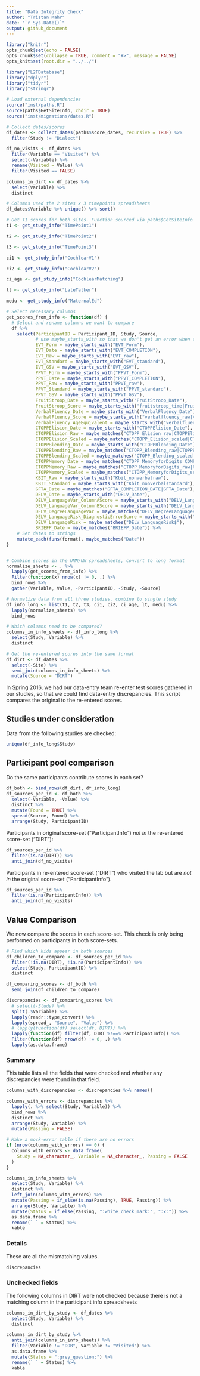 ```yaml
---
title: "Data Integrity Check"
author: "Tristan Mahr"
date: "`r Sys.Date()`"
output: github_document
---
```


```r
library("knitr")
opts_chunk$set(echo = FALSE)
opts_chunk$set(collapse = TRUE, comment = "#>", message = FALSE)
opts_knit$set(root.dir = "../../")
```

```r
library("L2TDatabase")
library("dplyr")
library("tidyr")
library("stringr")

# Load external dependencies
source("inst/paths.R")
source(paths$GetSiteInfo, chdir = TRUE)
source("inst/migrations/dates.R")

# Collect dates/scores
df_dates <- collect_dates(paths$score_dates, recursive = TRUE) %>% 
  filter(Study != "Dialect")

df_no_visits <- df_dates %>% 
  filter(Variable == "Visited") %>% 
  select(-Variable) %>% 
  rename(Visited = Value) %>% 
  filter(Visited == FALSE)

columns_in_dirt <- df_dates %>% 
  select(Variable) %>% 
  distinct

# Columns used the 2 sites x 3 timepoints spreadsheets
df_dates$Variable %>% unique() %>% sort()

# Get T1 scores for both sites. Function sourced via paths$GetSiteInfo
t1 <- get_study_info("TimePoint1")

t2 <- get_study_info("TimePoint2")

t3 <- get_study_info("TimePoint3")

ci1 <- get_study_info("CochlearV1")

ci2 <- get_study_info("CochlearV2")

ci_age <- get_study_info("CochlearMatching")

lt <- get_study_info("LateTalker")

medu <- get_study_info("MaternalEd")

# Select necessary columns
get_scores_from_info <- function(df) {
  # Select and rename columns we want to compare
  df %>%
    select(ParticipantID = Participant_ID, Study, Source,
           # use maybe_starts_with so that we don't get an error when the column is not found
           EVT_Form = maybe_starts_with("EVT_Form"),
           EVT_Date = maybe_starts_with("EVT_COMPLETION"),
           EVT_Raw = maybe_starts_with("EVT_raw"),
           EVT_Standard = maybe_starts_with("EVT_standard"),
           EVT_GSV = maybe_starts_with("EVT_GSV"),
           PPVT_Form = maybe_starts_with("PPVT_Form"),
           PPVT_Date = maybe_starts_with("PPVT_COMPLETION"),
           PPVT_Raw = maybe_starts_with("PPVT_raw"),
           PPVT_Standard = maybe_starts_with("PPVT_standard"),
           PPVT_GSV = maybe_starts_with("PPVT_GSV"),
           FruitStroop_Date = maybe_starts_with("FruitStroop_Date"),
           FruitStroop_Score = maybe_starts_with("fruitstroop_time|FruitStroop_Score"),
           VerbalFluency_Date = maybe_starts_with("VerbalFluency_Date"),
           VerbalFluency_Score = maybe_starts_with("verbalfluency_raw|VerbalFluency_Score"),
           VerbalFluency_AgeEquivalent = maybe_starts_with("verbalfluency_AE|VerbalFluency_AgeEquivalent"),
           CTOPPElision_Date = maybe_starts_with("CTOPPElision_Date"),
           CTOPPElision_Raw = maybe_matches("CTOPP_Elision_raw|CTOPPElision_Raw"),
           CTOPPElision_Scaled = maybe_matches("CTOPP_Elision_scaled|CTOPPElision_Scaled"),
           CTOPPBlending_Date = maybe_starts_with("CTOPPBlending_Date"),
           CTOPPBlending_Raw = maybe_matches("CTOPP_Blending_raw|CTOPPBlending_Raw"),
           CTOPPBlending_Scaled = maybe_matches("CTOPP_Blending_scaled|CTOPPBlending_Scaled"),
           CTOPPMemory_Date = maybe_matches("CTOPP_MemoryforDigits_COMPLETION|CTOPPMemory_Date"),
           CTOPPMemory_Raw = maybe_matches("CTOPP_MemoryforDigits_raw|CTOPPMemory_Raw"),
           CTOPPMemory_Scaled = maybe_matches("CTOPP_MemoryforDigits_scaled|CTOPPMemory_Scaled"),
           KBIT_Raw = maybe_starts_with("Kbit_nonverbalraw"),
           KBIT_Standard = maybe_starts_with("Kbit_nonverbalstandard"),
           GFTA_Date = maybe_matches("GFTA_COMPLETION_DATE|GFTA_Date"),
           DELV_Date = maybe_starts_with("DELV_Date"),
           DELV_LanguageVar_ColumnAScore = maybe_starts_with("DELV_LanguageVar_ColumnAScore"),
           DELV_LanguageVar_ColumnBScore = maybe_starts_with("DELV_LanguageVar_ColumnBScore"),
           DELV_DegreeLanguageVar = maybe_matches("DELV_DegreeLanguageVar"),
           DELV_LanguageRisk_DiagnosticErrorScore = maybe_starts_with("DELV_LanguageRisk_DiagnosticErrorScore"),
           DELV_LanguageRisk = maybe_matches("DELV_LanguageRisk$"),
           BRIEFP_Date = maybe_matches("BRIEFP_Date")) %>%
    # Set dates to strings
    mutate_each(funs(format), maybe_matches("Date"))
}


# Combine scores in the UMN/UW spreadsheets, convert to long format
normalize_sheets <- . %>% 
  lapply(get_scores_from_info) %>% 
  Filter(function(x) nrow(x) != 0, .) %>% 
  bind_rows %>% 
  gather(Variable, Value, -ParticipantID, -Study, -Source)

# Normalize data from all three studies, combine to single study
df_info_long <- list(t1, t2, t3, ci1, ci2, ci_age, lt, medu) %>% 
  lapply(normalize_sheets) %>% 
  bind_rows

# Which columns need to be compared?
columns_in_info_sheets <- df_info_long %>% 
  select(Study, Variable) %>% 
  distinct

# Get the re-entered scores into the same format
df_dirt <- df_dates %>%
  select(-Site) %>%
  semi_join(columns_in_info_sheets) %>% 
  mutate(Source = "DIRT")
```

In Spring 2016, we had our data-entry team re-enter test scores gathered in our 
studies, so that we could find data-entry discrepancies. This script
compares the original to the re-entered scores.


## Studies under consideration

Data from the following studies are checked:

```r
unique(df_info_long$Study)
```


## Participant pool comparison

Do the same participants contribute scores in each set?

```r
df_both <- bind_rows(df_dirt, df_info_long)
df_sources_per_id <- df_both %>% 
  select(-Variable, -Value) %>% 
  distinct %>% 
  mutate(Found = TRUE) %>% 
  spread(Source, Found) %>% 
  arrange(Study, ParticipantID)
```

Participants in original score-set ("ParticipantInfo") *not in* the re-entered
score-set ("DIRT"):

```r
df_sources_per_id %>% 
  filter(is.na(DIRT)) %>% 
  anti_join(df_no_visits)
```

Participants in re-entered score-set ("DIRT") who visited the lab but are *not
in* the original score-set ("ParticipantInfo"). 

```r
df_sources_per_id %>% 
  filter(is.na(ParticipantInfo)) %>% 
  anti_join(df_no_visits)
```



## Value Comparison

We now compare the scores in each score-set. This check is only being performed
on participants in both score-sets.

```r
# Find which kids appear in both sources
df_children_to_compare <- df_sources_per_id %>% 
  filter(!is.na(DIRT), !is.na(ParticipantInfo)) %>% 
  select(Study, ParticipantID) %>% 
  distinct

df_comparing_scores <- df_both %>% 
  semi_join(df_children_to_compare) 

discrepancies <- df_comparing_scores %>%
  # select(-Study) %>%
  split(.$Variable) %>%
  lapply(readr::type_convert) %>%
  lapply(spread_, "Source", "Value") %>% 
  # lapply(function(df) select(df, DIRT)) %>%
  lapply(function(df) filter(df, DIRT %!==% ParticipantInfo)) %>%
  Filter(function(df) nrow(df) != 0, .) %>% 
  lapply(as.data.frame)
```

### Summary

This table lists all the fields that were checked and whether any discrepancies
were found in that field.

```r
columns_with_discrepancies <- discrepancies %>% names()

columns_with_errors <- discrepancies %>% 
  lapply(. %>% select(Study, Variable)) %>% 
  bind_rows %>% 
  distinct %>% 
  arrange(Study, Variable) %>% 
  mutate(Passing = FALSE)

# Make a mock-error table if there are no errors
if (nrow(columns_with_errors) == 0) {
  columns_with_errors <- data_frame(
    Study = NA_character_, Variable = NA_character_, Passing = FALSE
  )
}

columns_in_info_sheets %>% 
  select(Study, Variable) %>% 
  distinct %>% 
  left_join(columns_with_errors) %>% 
  mutate(Passing = if_else(is.na(Passing), TRUE, Passing)) %>% 
  arrange(Study, Variable) %>% 
  mutate(Status = if_else(Passing, ":white_check_mark:", ":x:")) %>% 
  as.data.frame %>% 
  rename(` ` = Status) %>% 
  kable
```

### Details

These are all the mismatching values.

```r
discrepancies
```


### Unchecked fields

The following columns in DIRT were not checked because there is not a
matching column in the participant info spreadsheets

```r
columns_in_dirt_by_study <- df_dates %>% 
  select(Study, Variable) %>% 
  distinct

columns_in_dirt_by_study %>% 
  anti_join(columns_in_info_sheets) %>% 
  filter(Variable != "DOB", Variable != "Visited") %>% 
  as.data.frame %>% 
  mutate(Status = ":grey_question:") %>% 
  rename(` ` = Status) %>% 
  kable
```
